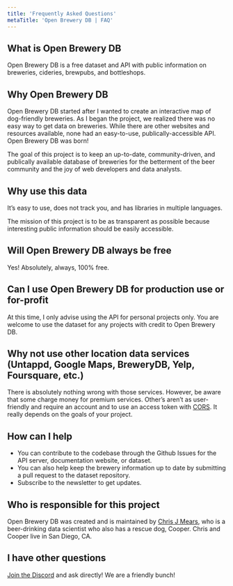 ```yaml
---
title: 'Frequently Asked Questions'
metaTitle: 'Open Brewery DB | FAQ'
---
```


## What is Open Brewery DB

Open Brewery DB is a free dataset and API with public information on breweries, cideries, brewpubs, and bottleshops.

## Why Open Brewery DB

Open Brewery DB started after I wanted to create an interactive map of dog-friendly breweries. As I began the project, we realized there was no easy way to get data on breweries. While there are other websites and resources available, none had an easy-to-use, publically-accessible API. Open Brewery DB was born!

The goal of this project is to keep an up-to-date, community-driven, and publically available database of breweries for the betterment of the beer community and the joy of web developers and data analysts.

## Why use this data

It’s easy to use, does not track you, and has libraries in multiple languages.

The mission of this project is to be as transparent as possible because interesting public information should be easily accessible.

## Will Open Brewery DB always be free

Yes! Absolutely, always, 100% free.

## Can I use Open Brewery DB for production use or for-profit

At this time, I only advise using the API for personal projects only. You are welcome to use the dataset for any projects with credit to Open Brewery DB.

## Why not use other location data services (Untappd, Google Maps, BreweryDB, Yelp, Foursquare, etc.)

There is absolutely nothing wrong with those services. However, be aware that some charge money for premium services. Other’s aren’t as user-friendly and require an account and to use an access token with [CORS](https://developer.mozilla.org/en-US/docs/Web/HTTP/CORS). It really depends on the goals of your project.

## How can I help

* You can contribute to the codebase through the Github Issues for the API server, documentation website, or dataset.
* You can also help keep the brewery information up to date by submitting a pull request to the dataset repository.
* Subscribe to the newsletter to get updates.

## Who is responsible for this project

Open Brewery DB was created and is maintained by [Chris J Mears](https://chrisjmears.com), who is a beer-drinking data scientist who also has a rescue dog, Cooper. Chris and Cooper live in San Diego, CA.

## I have other questions

[Join the Discord](https://discord.gg/WMPB3VZ) and ask directly! We are a friendly bunch!
